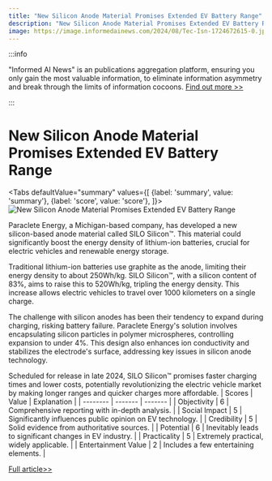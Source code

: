 ```yaml
---
title: "New Silicon Anode Material Promises Extended EV Battery Range"
description: "New Silicon Anode Material Promises Extended EV Battery Range"
image: https://image.informedainews.com/2024/08/Tec-Isn-1724672615-0.jpg
---
```



:::info

"Informed AI News" is an publications aggregation platform, ensuring you only gain the most valuable information, to eliminate information asymmetry and break through the limits of information cocoons.  [Find out more >>](/)

:::

# New Silicon Anode Material Promises Extended EV Battery Range


<Tabs
	defaultValue="summary"
	values={[
	{label: 'summary', value: 'summary'},
	{label: 'score', value: 'score'},
]}>
<TabItem value="summary">
<img
  src="https://image.informedainews.com/2024/08/Tec-Isn-1724672615-0.jpg"
  alt="New Silicon Anode Material Promises Extended EV Battery Range"
/>



Paraclete Energy, a Michigan-based company, has developed a new silicon-based anode material called SILO Silicon™. This material could significantly boost the energy density of lithium-ion batteries, crucial for electric vehicles and renewable energy storage.

Traditional lithium-ion batteries use graphite as the anode, limiting their energy density to about 250Wh/kg. SILO Silicon™, with a silicon content of 83%, aims to raise this to 520Wh/kg, tripling the energy density. This increase allows electric vehicles to travel over 1000 kilometers on a single charge.

The challenge with silicon anodes has been their tendency to expand during charging, risking battery failure. Paraclete Energy's solution involves encapsulating silicon particles in polymer microspheres, controlling expansion to under 4%. This design also enhances ion conductivity and stabilizes the electrode's surface, addressing key issues in silicon anode technology.

Scheduled for release in late 2024, SILO Silicon™ promises faster charging times and lower costs, potentially revolutionizing the electric vehicle market by making longer ranges and quicker charges more affordable.
</TabItem>
<TabItem value="score">
	| Scores     | Value   | Explanation |
	| -------- | ------- | ------- |
	| Objectivity  | 6    | Comprehensive reporting with in-depth analysis.    |
	| Social Impact | 5     | Significantly influences public opinion on EV technology.    |
	| Credibility    | 5    | Solid evidence from authoritative sources.    |
	| Potential    | 6    | Inevitably leads to significant changes in EV industry.    |
	| Practicality    | 5    | Extremely practical, widely applicable.    |
	| Entertainment Value    | 2    | Includes a few entertaining elements.    |
</TabItem>
</Tabs>

[Full article>>](https://www.mittrchina.com/news/detail/13705)
